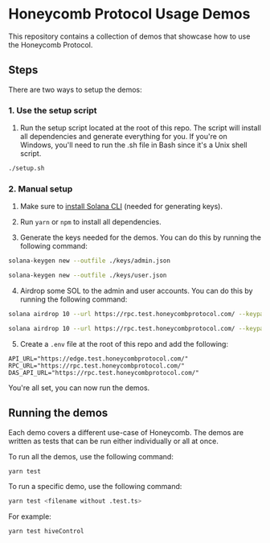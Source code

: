 # Honeycomb Protocol Usage Demos

This repository contains a collection of demos that showcase how to use the Honeycomb Protocol. 

## Steps

There are two ways to setup the demos:

### 1. Use the setup script

1. Run the setup script located at the root of this repo. The script will install all dependencies and generate everything for you. If you're on Windows, you'll need to run the .sh file in Bash since it's a Unix shell script.

```bash
./setup.sh
```

### 2. Manual setup

1. Make sure to [install Solana CLI](https://docs.solanalabs.com/cli/install) (needed for generating keys).

2. Run `yarn` or `npm` to install all dependencies.

3. Generate the keys needed for the demos. You can do this by running the following command:

```bash
solana-keygen new --outfile ./keys/admin.json
```

```bash
solana-keygen new --outfile ./keys/user.json
```

4. Airdrop some SOL to the admin and user accounts. You can do this by running the following command:

```bash
solana airdrop 10 --url https://rpc.test.honeycombprotocol.com/ --keypair ./keys/admin.json
```

```bash
solana airdrop 10 --url https://rpc.test.honeycombprotocol.com/ --keypair ./keys/user.json
```

5. Create a `.env` file at the root of this repo and add the following:

```env
API_URL="https://edge.test.honeycombprotocol.com/"
RPC_URL="https://rpc.test.honeycombprotocol.com/"
DAS_API_URL="https://rpc.test.honeycombprotocol.com/"
```

You're all set, you can now run the demos.

## Running the demos

Each demo covers a different use-case of Honeycomb. The demos are written as tests that can be run either individually or all at once.

To run all the demos, use the following command:

```bash
yarn test
```

To run a specific demo, use the following command:

```bash
yarn test <filename without .test.ts>
```

For example:

```bash
yarn test hiveControl
```